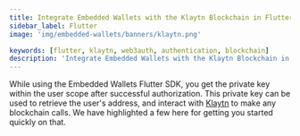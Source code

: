 ```yaml
---
title: Integrate Embedded Wallets with the Klaytn Blockchain in Flutter
sidebar_label: Flutter
image: 'img/embedded-wallets/banners/klaytn.png'

keywords: [flutter, klaytn, web3auth, authentication, blockchain]
description: 'Integrate Embedded Wallets with the Klaytn Blockchain in Flutter | Embedded Wallets'
---
```



<SEO
  title="Integrate Embedded Wallets with the Klaytn Blockchain in Flutter"
  description="Integrate Embedded Wallets with the Klaytn Blockchain in Flutter | Embedded Wallets"
  image="https://docs.metamask.io/img/embedded-wallets/banners/klaytn.png"
  slug="/embedded-wallets/connect-blockchain/evm/klaytn/flutter"
/>

While using the Embedded Wallets Flutter SDK, you get the private key within the user scope after successful authorization. This private key can be used to retrieve the user's address, and interact with [Klaytn](https://klaytn.foundation) to make any blockchain calls. We have highlighted a few here for getting you started quickly on that.

<EVMInteraction />
